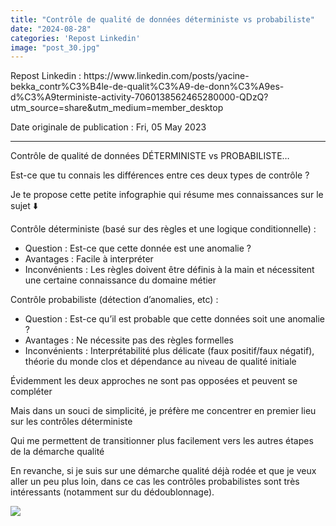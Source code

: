 ---
title: "Contrôle de qualité de données déterministe vs probabiliste"
date: "2024-08-28"
categories: 'Repost Linkedin'
image: "post_30.jpg"
---

Repost Linkedin : https://www.linkedin.com/posts/yacine-bekka_contr%C3%B4le-de-qualit%C3%A9-de-donn%C3%A9es-d%C3%A9terministe-activity-7060138562465280000-QDzQ?utm_source=share&utm_medium=member_desktop

Date originale de publication : Fri, 05 May 2023

---

Contrôle de qualité de données DÉTERMINISTE vs PROBABILISTE…

Est-ce que tu connais les différences entre ces deux types de contrôle ?

Je te propose cette petite infographie qui résume mes connaissances sur le sujet ⬇️

Contrôle déterministe (basé sur des règles et une logique conditionnelle) :

- Question : Est-ce que cette donnée est une anomalie ?
- Avantages : Facile à interpréter
- Inconvénients : Les règles doivent être définis à la main et nécessitent une certaine connaissance du domaine métier

Contrôle probabiliste (détection d’anomalies, etc) :

- Question : Est-ce qu’il est probable que cette données soit une anomalie ?
- Avantages : Ne nécessite pas des règles formelles
- Inconvénients : Interprétabilité plus délicate (faux positif/faux négatif), théorie du monde clos et dépendance au niveau de qualité initiale

Évidemment les deux approches ne sont pas opposées et peuvent se compléter

Mais dans un souci de simplicité, je préfère me concentrer en premier lieu sur les contrôles déterministe

Qui me permettent de transitionner plus facilement vers les autres étapes de la démarche qualité

En revanche, si je suis sur une démarche qualité déjà rodée et que je veux aller un peu plus loin, dans ce cas les contrôles probabilistes sont très intéressants (notamment sur du dédoublonnage).


![](post_30.jpg)